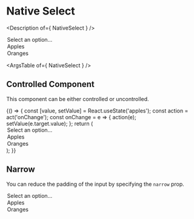 


<Meta title="Basics/Inputs/Native Select" />

# Native Select

<Description of={ NativeSelect } />

<Canvas>
  <Story name="Native Select">
    <NativeSelect>
      <option value="">Select an option...</option>
      <option value="apples">Apples</option>
      <option value="oranges">Oranges</option>
    </NativeSelect>
  </Story>
</Canvas>

<ArgsTable of={ NativeSelect } />

## Controlled Component

This component can be either controlled or uncontrolled.

<Canvas>
  <Story name="Controlled">
    <Example>
      {() => {
        const [value, setValue] = React.useState('apples');
        const action = act('onChange');
        const onChange = e => {
          action(e);
          setValue(e.target.value);
        };
        return (
          <NativeSelect value={value} onChange={onChange}>
            <option value="">Select an option...</option>
            <option value="apples">Apples</option>
            <option value="oranges">Oranges</option>
          </NativeSelect>
        );
      }}
    </Example>
  </Story>
</Canvas>

## Narrow

You can reduce the padding of the input by specifying the
`narrow` prop.

<Canvas>
  <Story name="Narrow">
    <NativeSelect narrow>
      <option value="">Select an option...</option>
      <option value="apples">Apples</option>
      <option value="oranges">Oranges</option>
    </NativeSelect>
  </Story>
</Canvas>


